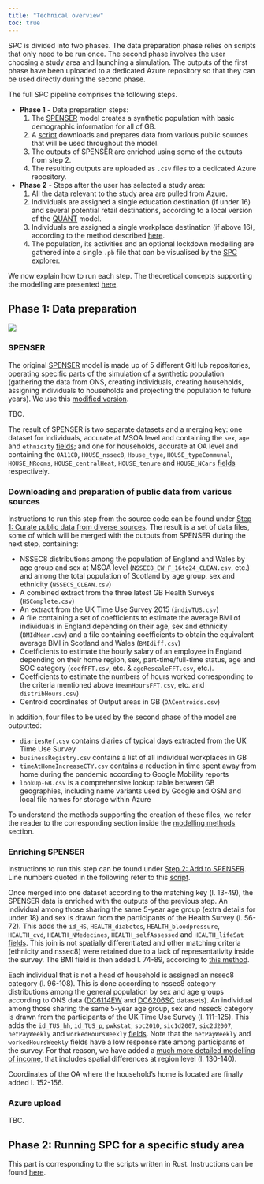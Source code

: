 ```yaml
---
title: "Technical overview"
toc: true
---
```


SPC is divided into two phases. The data preparation phase relies on scripts that only need to be run once. The second phase involves the user choosing a study area and launching a simulation.
The outputs of the first phase have been uploaded to a dedicated Azure repository so that they can be used directly during the second phase.


The full SPC pipeline comprises the following steps.

- **Phase 1** - Data preparation steps:
    1. The [SPENSER](https://github.com/nismod/microsimulation) model creates a synthetic population with basic demographic information for all of GB.
    2. A [script](https://github.com/alan-turing-institute/uatk-spc/blob/main/scripts/data_prep/raw_to_prepared.R) downloads and prepares data from various public sources that will be used throughout the model.
    3. The outputs of SPENSER are enriched using some of the outputs from step 2.
    4. The resulting outputs are uploaded as `.csv` files to a dedicated Azure repository.

- **Phase 2** - Steps after the user has selected a study area:
    1. All the data relevant to the study area are pulled from Azure.
    2. Individuals are assigned a single education destination (if under 16) and several potential retail destinations, according to a local version of the [QUANT](https://github.com/maptube/QUANT_RAMP) model.
    3. Individuals are assigned a single workplace destination (if above 16), according to the method described [here](https://alan-turing-institute.github.io/uatk-spc/modelling_methods.html#commuting-flows).
    4. The population, its activities and an optional lockdown modelling are gathered into a single `.pb` file that can be visualised by the [SPC explorer](https://alan-turing-institute.github.io/uatk-spc/app/).

We now explain how to run each step. The theoretical concepts supporting the modelling are presented [here](https://alan-turing-institute.github.io/uatk-spc/modelling_methods.html).


## Phase 1: Data preparation

![](img/SPC_Schema_full.png)

### SPENSER

The original [SPENSER](https://github.com/nismod/microsimulation) model is made up of 5 different GitHub repositories, operating specific parts of the simulation of a synthetic population (gathering the data from ONS, creating individuals, creating households, assigning individuals to households and projecting the population to future years).
We use this [modified version](https://github.com/alan-turing-institute/spc-hpc-pipeline/tree/30-missing-lads).

TBC.

The result of SPENSER is two separate datasets and a merging key: one dataset for individuals, accurate at MSOA level and containing the `sex`, `age` and `ethnicity` [fields](https://alan-turing-institute.github.io/uatk-spc/data_sources.html#pop_.csv.gz); and one for households, accurate at OA level and containing the `OA11CD`, `HOUSE_nssec8`, `House_type`, `HOUSE_typeCommunal`, `HOUSE_NRooms`, `HOUSE_centralHeat`, `HOUSE_tenure` and `HOUSE_NCars` [fields](https://alan-turing-institute.github.io/uatk-spc/data_sources.html#pop_.csv.gz) respectively.



### Downloading and preparation of public data from various sources

Instructions to run this step from the source code can be found under [Step 1: Curate public data from diverse sources](https://github.com/alan-turing-institute/uatk-spc/tree/main/scripts/data_prep).
The result is a set of data files, some of which will be merged with the outputs from SPENSER during the next step, containing:

- NSSEC8 distributions among the population of England and Wales by age group and sex at MSOA level (`NSSEC8_EW_F_16to24_CLEAN.csv`, etc.) and among the total population of Scotland by age group, sex and ethnicity (`NSSECS_CLEAN.csv`)
- A combined extract from the three latest GB Health Surveys (`HSComplete.csv`)
- An extract from the UK Time Use Survey 2015 (`indivTUS.csv`)
- A file containing a set of coefficients to estimate the average BMI of individuals in England depending on their age, sex and ethnicity (`BMIdMean.csv`) and a file containing coefficients to obtain the equivalent average BMI in Scotland and Wales (`BMIdiff.csv`)
- Coefficients to estimate the hourly salary of an employee in England depending on their home region, sex, part-time/full-time status, age and SOC category (`coefFFT.csv`, etc. & `ageRescaleFFT.csv`, etc.).
- Coefficients to estimate the numbers of hours worked corresponding to the criteria mentioned above (`meanHoursFFT.csv`, etc. and `distribHours.csv`)
- Centroid coordinates of Output areas in GB (`OACentroids.csv`)

In addition, four files to be used by the second phase of the model are outputted:

- `diariesRef.csv` contains diaries of typical days extracted from the UK Time Use Survey
- `businessRegistry.csv` contains a list of all individual workplaces in GB
- `timeAtHomeIncreaseCTY.csv` contains a reduction in time spent away from home during the pandemic according to Google Mobility reports 
- `lookUp-GB.csv` is a comprehensive lookup table between GB geographies, including name variants used by Google and OSM and local file names for storage within Azure

To understand the methods supporting the creation of these files, we refer the reader to the corresponding section inside the [modelling methods](https://alan-turing-institute.github.io/uatk-spc/modelling_methods.html) section.

### Enriching SPENSER

Instructions to run this step can be found under [Step 2: Add to SPENSER](https://github.com/alan-turing-institute/uatk-spc/tree/main/scripts/data_prep).
Line numbers quoted in the following refer to this [script](https://github.com/alan-turing-institute/uatk-spc/blob/main/scripts/data_prep/SPC_pipelineLAD.R).

Once merged into one dataset according to the matching key (l. 13-49), the SPENSER data is enriched with the outputs of the previous step.
An individual among those sharing the same 5-year age group (extra details for under 18) and sex is drawn from the participants of the Health Survey (l. 56-72).
This adds the `id_HS`, `HEALTH_diabetes`, `HEALTH_bloodpressure`, `HEALTH_cvd`, `HEALTH_NMedecines`, `HEALTH_selfAssessed` and `HEALTH_lifeSat` [fields](https://alan-turing-institute.github.io/uatk-spc/data_sources.html#pop_.csv.gz).
This join is not spatially differentiated and other matching criteria (ethnicity and nssec8) were retained due to a lack of representativity inside the survey. The BMI field is then added l. 74-89, according to [this method](https://alan-turing-institute.github.io/uatk-spc/modelling_methods.html#bmi-estimation).

Each individual that is not a head of household is assigned an nssec8 category (l. 96-108).
This is done according to nssec8 category distributions among the general population by sex and age groups according to ONS data ([DC6114EW](https://www.nomisweb.co.uk/census/2011/dc6114ew) and [DC6206SC](https://www.nrscotland.gov.uk/news/2014/census-2011-release-3i) datasets).
An individual among those sharing the same 5-year age group, sex and nssec8 category is drawn from the participants of the UK Time Use Survey (l. 111-125).
This adds the `id_TUS_hh`, `id_TUS_p`, `pwkstat`, `soc2010`, `sic1d2007`, `sic2d2007`, `netPayWeekly` and `workedHoursWeekly` [fields](https://alan-turing-institute.github.io/uatk-spc/data_sources.html#pop_.csv.gz).
Note that the `netPayWeekly` and `workedHoursWeekly` fields have a low response rate among participants of the survey.
For that reason, we have added a [much more detailed modelling of income](https://alan-turing-institute.github.io/uatk-spc/modelling_methods.html#income-data), that includes spatial differences at region level (l. 130-140).

Coordinates of the OA where the household's home is located are finally added l. 152-156.

### Azure upload

TBC.


## Phase 2: Running SPC for a specific study area

This part is corresponding to the scripts written in Rust. Instructions can be found [here](https://alan-turing-institute.github.io/uatk-spc/custom_areas.html). 